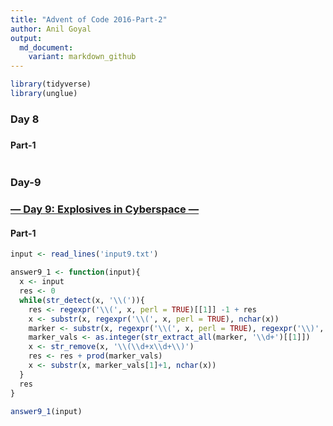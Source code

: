 ```yaml
---
title: "Advent of Code 2016-Part-2"
author: Anil Goyal
output:
  md_document:
    variant: markdown_github
---
```


```r
library(tidyverse)
library(unglue)
```

### Day 8
### [](https://adventofcode.com/2016/day/8)

#### Part-1
```r

```

### Day-9
### [--- Day 9: Explosives in Cyberspace ---](https://adventofcode.com/2016/day/9)

#### Part-1
```r
input <- read_lines('input9.txt')

answer9_1 <- function(input){
  x <- input
  res <- 0
  while(str_detect(x, '\\(')){
    res <- regexpr('\\(', x, perl = TRUE)[[1]] -1 + res
    x <- substr(x, regexpr('\\(', x, perl = TRUE), nchar(x))
    marker <- substr(x, regexpr('\\(', x, perl = TRUE), regexpr('\\)', x, perl = TRUE))
    marker_vals <- as.integer(str_extract_all(marker, '\\d+')[[1]])
    x <- str_remove(x, '\\(\\d+x\\d+\\)')
    res <- res + prod(marker_vals)
    x <- substr(x, marker_vals[1]+1, nchar(x))
  }
  res
}

answer9_1(input)
```

